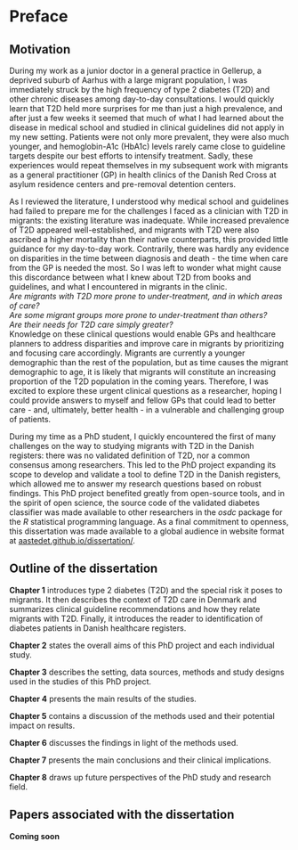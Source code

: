 # Preface {.unnumbered}

## Motivation

During my work as a junior doctor in a general practice in Gellerup, a deprived suburb of Aarhus with a large migrant population, I was immediately struck by the high frequency of type 2 diabetes (T2D) and other chronic diseases among day-to-day consultations. I would quickly learn that T2D held more surprises for me than just a high prevalence, and after just a few weeks it seemed that much of what I had learned about the disease in medical school and studied in clinical guidelines did not apply in my new setting. Patients were not only more prevalent, they were also much younger, and hemoglobin-A1c (HbA1c) levels rarely came close to guideline targets despite our best efforts to intensify treatment. Sadly, these experiences would repeat themselves in my subsequent work with migrants as a general practitioner (GP) in health clinics of the Danish Red Cross at asylum residence centers and pre-removal detention centers.

As I reviewed the literature, I understood why medical school and guidelines had failed to prepare me for the challenges I faced as a clinician with T2D in migrants: the existing literature was inadequate. While increased prevalence of T2D appeared well-established, and migrants with T2D were also ascribed a higher mortality than their native counterparts, this provided little guidance for my day-to-day work. Contrarily, there was hardly any evidence on disparities in the time between diagnosis and death - the time when care from the GP is needed the most. So I was left to wonder what might cause this discordance between what I knew about T2D from books and guidelines, and what I encountered in migrants in the clinic.\
*Are migrants with T2D more prone to under-treatment, and in which areas of care?\
Are some migrant groups more prone to under-treatment than others?\
Are their needs for T2D care simply greater?*\
Knowledge on these clinical questions would enable GPs and healthcare planners to address disparities and improve care in migrants by prioritizing and focusing care accordingly. Migrants are currently a younger demographic than the rest of the population, but as time causes the migrant demographic to age, it is likely that migrants will constitute an increasing proportion of the T2D population in the coming years. Therefore, I was excited to explore these urgent clinical questions as a researcher, hoping I could provide answers to myself and fellow GPs that could lead to better care - and, ultimately, better health - in a vulnerable and challenging group of patients.

During my time as a PhD student, I quickly encountered the first of many challenges on the way to studying migrants with T2D in the Danish registers: there was no validated definition of T2D, nor a common consensus among researchers. This led to the PhD project expanding its scope to develop and validate a tool to define T2D in the Danish registers, which allowed me to answer my research questions based on robust findings. This PhD project benefited greatly from open-source tools, and in the spirit of open science, the source code of the validated diabetes classifier was made available to other researchers in the *osdc* package for the *R* statistical programming language. As a final commitment to openness, this dissertation was made available to a global audience in website format at [aastedet.github.io/dissertation/](https://aastedet.github.io/dissertation/).

## Outline of the dissertation

**Chapter 1** introduces type 2 diabetes (T2D) and the special risk it poses to migrants. It then describes the context of T2D care in Denmark and summarizes clinical guideline recommendations and how they relate migrants with T2D. Finally, it introduces the reader to identification of diabetes patients in Danish healthcare registers.

**Chapter 2** states the overall aims of this PhD project and each individual study.

**Chapter 3** describes the setting, data sources, methods and study designs used in the studies of this PhD project.

**Chapter 4** presents the main results of the studies.

**Chapter 5** contains a discussion of the methods used and their potential impact on results.

**Chapter 6** discusses the findings in light of the methods used.

**Chapter 7** presents the main conclusions and their clinical implications.

**Chapter 8** draws up future perspectives of the PhD study and research field.

\newpage

## Papers associated with the dissertation

**Coming soon**

```{=tex}
\newpage

{\let\clearpage\relax \tableofcontents} 

\listoffigures

\listoftables

```
